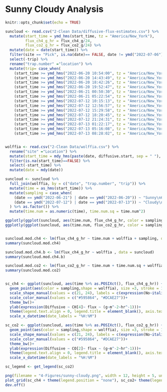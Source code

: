 # Sunny Cloudy Analysis

```r
knitr::opts_chunk$set(echo = TRUE)

suncloud <- read.csv("2-Clean Data/diffusive-flux-estimates.csv") %>% 
  mutate(start_time = ymd_hms(start_time, tz = "America/New_York"), 
         flux_ch4_g_hr = flux_ch4_g/24, 
         flux_co2_g_hr = flux_co2_g/24) %>% 
  mutate(date = date(start_time)) %>% 
  filter(site == "Pick", is.na(date)== FALSE, date != ymd("2022-07-06"))%>% 
  select(-trip) %>% 
  rename("trap.number" ="location") %>% 
  mutate(trip= case_when(
    (start_time >= ymd_hms("2022-06-20 10:54:00", tz = "America/New_York") & start_time <= ymd_hms("2022-06-20 13:03:32", tz = "America/New_York")) ~ 1,
    (start_time >= ymd_hms("2022-06-20 14:43:49", tz = "America/New_York") & start_time <= ymd_hms("2022-06-20 16:55:17", tz = "America/New_York")) ~ 2,
    (start_time >= ymd_hms("2022-06-20 18:42:26", tz = "America/New_York") & start_time <= ymd_hms("2022-06-20 19:00:56", tz = "America/New_York")) ~ 3,
    (start_time >= ymd_hms("2022-06-20 19:52:47", tz = "America/New_York") & start_time <= ymd_hms("2022-06-20 21:48:15", tz = "America/New_York")) ~ 4,
    (start_time >= ymd_hms("2022-06-21 00:50:30", tz = "America/New_York") & start_time <= ymd_hms("2022-06-21 02:18:47", tz = "America/New_York")) ~ 5,
    (start_time >= ymd_hms("2022-06-21 05:22:54", tz = "America/New_York") & start_time <= ymd_hms("2022-06-21 07:16:04", tz = "America/New_York")) ~ 6,
    (start_time >= ymd_hms("2022-07-12 10:15:13", tz = "America/New_York") & start_time <= ymd_hms("2022-07-12 11:52:28", tz = "America/New_York")) ~ 1,
    (start_time >= ymd_hms("2022-07-12 12:56:57", tz = "America/New_York") & start_time <= ymd_hms("2022-07-12 14:05:15", tz = "America/New_York")) ~ 2,
    (start_time >= ymd_hms("2022-07-12 15:29:58", tz = "America/New_York") & start_time <= ymd_hms("2022-07-12 16:37:07", tz = "America/New_York")) ~ 3,
    (start_time >= ymd_hms("2022-07-12 18:20:45", tz = "America/New_York") & start_time <= ymd_hms("2022-07-12 19:35:59", tz = "America/New_York")) ~ 4,
    (start_time >= ymd_hms("2022-07-12 21:24:31", tz = "America/New_York") & start_time <= ymd_hms("2022-07-12 22:21:17", tz = "America/New_York")) ~ 5,
    (start_time >= ymd_hms("2022-07-13 01:22:17", tz = "America/New_York") & start_time <= ymd_hms("2022-07-13 02:28:51", tz = "America/New_York")) ~ 6,
    (start_time >= ymd_hms("2022-07-13 05:16:08", tz = "America/New_York") & start_time <= ymd_hms("2022-07-13 06:36:34", tz = "America/New_York")) ~ 7,
    (start_time >= ymd_hms("2022-07-13 08:28:02", tz = "America/New_York") & start_time <= ymd_hms("2022-07-13 09:24:36", tz = "America/New_York")) ~ 8))


wolffia <- read.csv("2-Clean Data/wolffia.csv") %>% 
  rename("site" ="Location") %>% 
  mutate(start_time = mdy_hms(paste(date, diffusive.start, sep = " "), tz = "America/New_York")) %>% 
  filter(is.na(start_time)==FALSE) %>% 
  select(-start_time) %>% 
  mutate(date = mdy(date))

suncloud <- suncloud %>% 
  full_join(wolffia, by = c("date", "trap.number", "trip")) %>% 
  mutate(time = as_hms(start_time)) %>% 
  mutate(sampling = case_when(
    (date == ymd("2022-06-21") | date == ymd("2022-06-20")) ~ "Sunny\n6/20 - 6/21",
    (date == ymd("2022-07-12") | date == ymd("2022-07-13")) ~ "Cloudy\n7/12 - 7/13",
  ) %>% as.factor()) %>% 
  mutate(time.num = as.numeric(time), time.num.sq = time.num^2) 

ggplotly(ggplot(suncloud, aes(time.num, flux_ch4_g_hr, color = sampling)) + geom_point())
ggplotly(ggplot(suncloud, aes(time.num, flux_co2_g_hr, color = sampling, shape = wolffia)) + geom_point())


suncloud.mod.ch4 <- lm(flux_ch4_g_hr ~ time.num + wolffia + sampling, data = suncloud)
summary(suncloud.mod.ch4)

suncloud.mod.ch4.b <- lm(flux_ch4_g_hr ~ wolffia , data = suncloud)
summary(suncloud.mod.ch4.b)

suncloud.mod.co2 <- lm(flux_co2_g_hr ~ time.num + time.num.sq + wolffia + sampling, data = suncloud)
summary(suncloud.mod.co2)


sc_ch4 <- ggplot(suncloud, aes(time %>% as.POSIXct(), flux_ch4_g_hr)) + 
  geom_point(aes(color = sampling,shape = wolffia), size =3, stroke = 1)+
  scale_shape_manual(values = c(21, 24), labels = c(expression(No~italic(Wolffia)), expression(italic(Wolffia))))+
  scale_color_manual(values = c("#595864", "#DCAE27"))+
  theme_bw()+
  ylab(expression(Diffusive ~ CH[4]~ flux ~ (g~m^-2~hr^-1)))+
  theme(legend.text.align = 0, legend.title = element_blank(), axis.text = element_text(size = 16, color = "black"), axis.title = element_text(size = 18, color = "black"), legend.text = element_text(size = 16), axis.title.x = element_blank())+
  scale_x_datetime(date_labels = "%H:%M")

sc_co2 <- ggplot(suncloud, aes(time %>% as.POSIXct(), flux_co2_g_hr)) + 
  geom_point(aes(color = sampling,shape = wolffia), size =3, stroke = 1)+
  scale_shape_manual(values = c(21, 24), labels = c(expression(No~italic(Wolffia)), expression(italic(Wolffia))))+
  scale_color_manual(values = c("#595864", "#DCAE27"))+
  theme_bw()+
  ylab(expression(Diffusive ~ CO[2]~ flux ~ (g~m^-2~hr^-1)))+
  theme(legend.text.align = 0, legend.title = element_blank(), axis.text = element_text(size = 16, color = "black"), axis.title = element_text(size = 18, color = "black"), legend.text = element_text(size = 16), axis.title.x = element_blank())+
  scale_x_datetime(date_labels = "%H:%M")

sc_legend <- get_legend(sc_co2)

png(filename = "4-Figures/sunny-cloudy.png", width = 12, height = 5, units = "in", res = 300)
plot_grid(sc_ch4 + theme(legend.position = "none"), sc_co2+ theme(legend.position = "none"), sc_legend, rel_widths = c(0.425,0.425, 0.15), nrow = 1)
dev.off()
```
